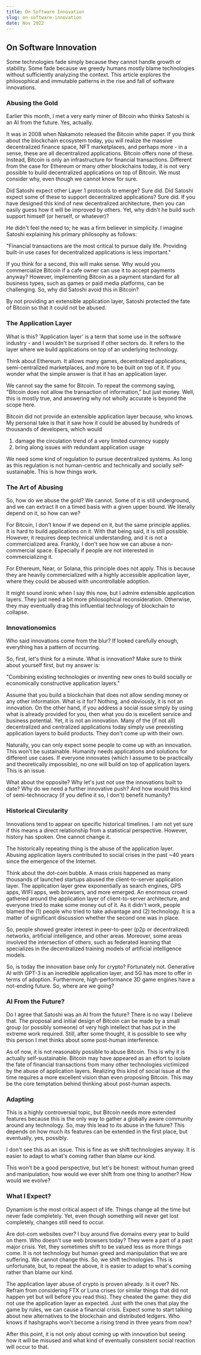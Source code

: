 ```yaml
---
title: On Software Innovation
slug: on-software-innovation
date: Nov 2022
---
```


## On Software Innovation

Some technologies fade simply because they cannot handle growth or stability. Some fade because we greedy humans mostly blame technologies without sufficiently analyzing the context. This article explores the philosophical and immutable patterns in the rise and fall of software innovations.

### Abusing the Gold

Earlier this month, I met a very early miner of Bitcoin who
thinks Satoshi is an AI from the future. Yes, actually.

It was in 2008 when Nakamoto released the Bitcoin white paper. If you think about the blockchain ecosystem today, you will realize the massive decentralized finance space, NFT marketplaces, and perhaps more - in a sense, these are all decentralized applications. Bitcoin offers none of these. Instead, Bitcoin is only an infrastructure for financial transactions. Different from the case for Ethereum or many other blockchains today, it is not very possible to build decentralized applications on top of Bitcoin. We must consider why, even though we cannot know for sure.

Did Satoshi expect other Layer 1 protocols to emerge? Sure did. Did Satoshi expect some of these to support decentralized applications? Sure did. If you have designed this kind of new decentralized architecture, then you can easily guess how it will be improved by others. Yet, why didn't he build such support himself (or herself, or whatever)?

He didn't feel the need to; he was a firm believer in simplicity. I imagine Satoshi explaining his primary philosophy as follows:

"Financial transactions are the most critical to pursue daily life. Providing built-in use cases for decentralized applications is less important."

If you think for a second, this will make sense. Why would you commercialize Bitcoin if a cafe owner can use it to accept payments anyway? However, implementing Bitcoin as a payment standard for all business types, such as games or paid media platforms, can be challenging. So, why did Satoshi avoid this in Bitcoin?

By not providing an extensible application layer, Satoshi protected the fate of Bitcoin so that it could not be abused.

### The Application Layer

What is this? 'Application layer' is a term that some use in the software industry - and I wouldn't be surprised if other sectors do. It refers to the layer where we build applications on top of an underlying technology.

Think about Ethereum. It allows many games, decentralized applications, semi-centralized marketplaces, and more to be built on top of it. If you wonder what the simple answer is that it has an application layer.

We cannot say the same for Bitcoin. To repeat the commong saying, "Bitcoin does not allow the transaction of information," but just money. Well, this is mostly true, and answering why not wholly accurate is beyond the scope here.

Bitcoin did not provide an extensible application layer because, who knows. My personal take is that it saw how it could be abused by hundreds of thousands of developers, which would

1. damage the circulation trend of a very limited currency supply
2. bring along issues with redundant application usage

We need some kind of regulation to pursue decentralized systems. As long as this regulation is not human-centric and technically and socially self-sustainable. This is how things work.

### The Art of Abusing

So, how do we abuse the gold? We cannot. Some of it is still underground, and we can extract it on a timed basis with a given upper bound. We literally depend on it, so how can we?

For Bitcoin, I don't know if we depend on it, but the same principle applies. It is hard to build applications on it. With that being said, it is still possible. However, it requires deep technical understanding, and it is not a commercialized area. Frankly, I don't see how we can abuse a non-commercial space. Especially if people are not interested in commercializing it.

For Ethereum, Near, or Solana, this principle does not apply. This is because they are heavily commercialized with a highly accessible application layer, where they could be abused with uncontrollable adoption.

It might sound ironic when I say this now, but I admire extensible application layers. They just need a bit more philosophical reconsideration. Otherwise, they may eventually drag this influential technology of blockchain to collapse.

### Innovationomics

Who said innovations come from the blur? If looked carefully enough, everything has a pattern of occurring.

So, first, let's think for a minute. What is innovation? Make sure to think about yourself first, but my answer is:

"Combining existing technologies or inventing new ones to build socially or economically constructive application layers."

Assume that you build a blockchain that does not allow sending money or any other information. What is it for? Nothing, and obviously, it is not an innovation. On the other hand, if you address a social issue simply by using what is already provided for you, then what you do is excellent service and business potential. Yet, it is not an innovation. Many of the (if not all) decentralized and centralized applications today simply use preexisting application layers to build products. They don't come up with their own.

Naturally, you can only expect some people to come up with an innovation. This won't be sustainable. Humanity needs applications and solutions for different use cases. If everyone innovates (which I assume to be practically and theoretically impossible), no one will build on top of application layers. This is an issue.

What about the opposite? Why let's just not use the innovations built to date? Why do we need a further innovative push? And how would this kind of semi-technocracy (if you define it so, I don't) benefit humanity?

### Historical Circularity

Innovations tend to appear on specific historical timelines. I am not yet sure if this means a direct relationship from a statistical perspective. However, history has spoken. One cannot change it.

The historically repeating thing is the abuse of the application layer. Abusing application layers contributed to social crises in the past ~40 years since the emergence of the Internet.

Think about the dot-com bubble. A mass crisis happened as many thousands of launched startups abused the client-to-server application layer. The application layer grew exponentially as search engines, GPS apps, WIFI apps, web browsers, and more emerged. An enormous crowd gathered around the application layer of client-to-server architecture, and everyone tried to make some money out of it. As it didn't work, people blamed the (1) people who tried to take advantage and (2) technology. It is a matter of significant discussion whether the second one was in place.

So, people showed greater interest in peer-to-peer (p2p or decentralized) networks, artificial intelligence, and other areas. Moreover, some areas involved the intersection of others, such as federated learning that specializes in the decentralized training models of artificial intelligence models.

So, is today the innovation base only for crypto? Fortunately not. Generative AI with GPT-3 is an incredible application layer, and 5G has more to offer in terms of adoption. Furthermore, high-performance 3D game engines have a not-ending future. So, where are we going?

### AI From the Future?

Do I agree that Satoshi was an AI from the future? There is no way I believe that. The proposal and initial design of Bitcoin can be made by a small group (or possibly someone) of very high intellect that has put in the extreme work required. Still, after some thought, it is possible to see why this person I met thinks about some post-human interference.

As of now, it is not reasonably possible to abuse Bitcoin. This is why it is actually self-sustainable. Bitcoin may have appeared as an effort to isolate the fate of financial transactions from many other technologies victimized by the abuse of application layers. Realizing this kind of social issue at the time requires a more excellent vision than even proposing Bitcoin. This may be the core temptation behind thinking about post-human aspects.

### Adapting

This is a highly controversial topic, but Bitcoin needs more extended features because this is the only way to gather a globally aware community around any technology. So, may this lead to its abuse in the future? This depends on how much its features can be extended in the first place, but eventually, yes, possibly.

I don't see this as an issue. This is fine as we shift technologies anyway. It is easier to adapt to what's coming rather than blame our kind.

This won't be a good perspective, but let's be honest: without human greed and manipulation, how would we ever shift from one thing to another? How would we evolve?

### What I Expect?

Dynamism is the most critical aspect of life. Things change all the time but never fade completely. Yet, even though something will never get lost completely, changes still need to occur.

Are dot-com websites over? I buy around five domains every year to build on them. Who doesn't use web browsers today? They were a part of a past major crisis. Yet, they sometimes shift to be valued less as more things come. It is not technology but human greed and manipulation that we are suffering. We cannot change this. So, we shift technologies. This is unfortunate, but, to repeat the above, it is easier to adapt to what's coming rather than blame our kind.

The application layer abuse of crypto is proven already. Is it over? No. Refrain from considering FTX or Luna crises (or similar things that did not happen yet but will before you read this). They cheated the game: they did not use the application layer as expected. Just with the ones that play the game by rules, we can cause a financial crisis. Expect some to start talking about new alternatives to the blockchain and distributed ledgers. Who knows if hashgraphs won't become a rising trend in three years from now?

After this point, it is not only about coming up with innovation but seeing how it will be misused and what kind of eventually consistent social reaction will occur to that.
